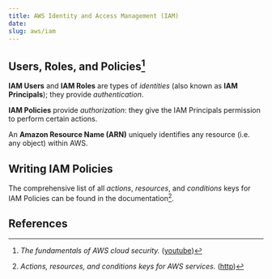 ```yaml
---
title: AWS Identity and Access Management (IAM)
date:
slug: aws/iam
---
```


## Users, Roles, and Policies[^1]

**IAM Users** and **IAM Roles** are types of _identities_ (also known as **IAM Principals**); they provide _authentication_.

**IAM Policies** provide _authorization_: they give the IAM Principals permission to perform certain actions.

An **Amazon Resource Name (ARN)** uniquely identifies any resource (i.e. any object) within AWS.

## Writing IAM Policies
The comprehensive list of all _actions_, _resources_, and _conditions_ keys for IAM Policies can be found in the documentation[^2].

## References
[^1]: _The fundamentals of AWS cloud security._ ([youtube](https://www.youtube.com/watch?v=-ObImxw1PmI))
[^2]: _Actions, resources, and conditions keys for AWS services._ ([http](https://docs.aws.amazon.com/IAM/latest/UserGuide/reference_policies_actions-resources-contextkeys.html))
